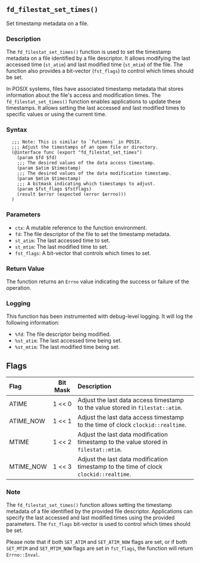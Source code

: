 ## `fd_filestat_set_times()`

Set timestamp metadata on a file.

### Description

The `fd_filestat_set_times()` function is used to set the timestamp metadata on a file identified by a file descriptor. It allows modifying the last accessed time (`st_atim`) and last modified time (`st_mtim`) of the file. The function also provides a bit-vector (`fst_flags`) to control which times should be set.

In POSIX systems, files have associated timestamp metadata that stores information about the file's access and modification times. The `fd_filestat_set_times()` function enables applications to update these timestamps. It allows setting the last accessed and last modified times to specific values or using the current time.

### Syntax

```ebnf
  ;;; Note: This is similar to `futimens` in POSIX.
  ;;; Adjust the timestamps of an open file or directory.
  (@interface func (export "fd_filestat_set_times")
    (param $fd $fd)
    ;;; The desired values of the data access timestamp.
    (param $atim $timestamp)
    ;;; The desired values of the data modification timestamp.
    (param $mtim $timestamp)
    ;;; A bitmask indicating which timestamps to adjust.
    (param $fst_flags $fstflags)
    (result $error (expected (error $errno)))
  )
```
### Parameters

- `ctx`: A mutable reference to the function environment.
- `fd`: The file descriptor of the file to set the timestamp metadata.
- `st_atim`: The last accessed time to set.
- `st_mtim`: The last modified time to set.
- `fst_flags`: A bit-vector that controls which times to set.

### Return Value

The function returns an `Errno` value indicating the success or failure of the operation.

### Logging

This function has been instrumented with debug-level logging. It will log the following information:

- `%fd`: The file descriptor being modified.
- `%st_atim`: The last accessed time being set.
- `%st_mtim`: The last modified time being set.

## Flags

| Flag      | Bit Mask | Description |
| :-        |   :-:    | :- |
| ATIME     |  1 << 0  | Adjust the last data access timestamp to the value stored in `filestat::atim`. |
| ATIME_NOW |  1 << 1  | Adjust the last data access timestamp to the time of clock `clockid::realtime`. |
| MTIME     |  1 << 2  | Adjust the last data modification timestamp to the value stored in `filestat::mtim`. |
| MTIME_NOW |  1 << 3  | Adjust the last data modification timestamp to the time of clock `clockid::realtime`. |

### Note

The `fd_filestat_set_times()` function allows setting the timestamp metadata of a file identified by the provided file descriptor. Applications can specify the last accessed and last modified times using the provided parameters. The `fst_flags` bit-vector is used to control which times should be set.

Please note that if both `SET_ATIM` and `SET_ATIM_NOW` flags are set, or if both `SET_MTIM` and `SET_MTIM_NOW` flags are set in `fst_flags`, the function will return `Errno::Inval`.
